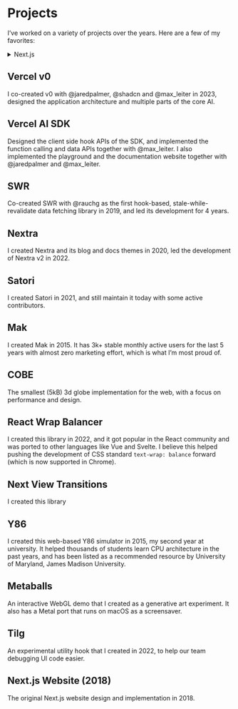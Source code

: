 # Projects

I’ve worked on a variety of projects over the years. Here are a few of my favorites:

<details>
<summary>Next.js</summary>

I actively work as a core maintainer of Next.js since 2020. I also led the development of Streaming SSR, Edge SSR, Server Components, and Server Actions in Next.js, and other architectural changes.
</details>

## Vercel v0

I co-created v0 with @jaredpalmer, @shadcn and @max_leiter in 2023, designed the application architecture and multiple parts of the core AI.

## Vercel AI SDK

Designed the client side hook APIs of the SDK, and implemented the function calling and data APIs together with @max_leiter. I also implemented the playground and the documentation website together with @jaredpalmer and @max_leiter.

## SWR

Co-created SWR with @rauchg as the first hook-based, stale-while-revalidate data fetching library in 2019, and led its development for 4 years.

## Nextra

I created Nextra and its blog and docs themes in 2020, led the development of Nextra v2 in 2022.

## Satori

I created Satori in 2021, and still maintain it today with some active contributors.

## Mak

I created Mak in 2015. It has 3k+ stable monthly active users for the last 5 years with almost zero marketing effort, which is what I’m most proud of.

## COBE

The smallest (5kB) 3d globe implementation for the web, with a focus on performance and design.

## React Wrap Balancer

I created this library in 2022, and it got popular in the React community and was ported to other languages like Vue and Svelte. I believe this helped pushing the development of CSS standard `text-wrap: balance` forward (which is now supported in Chrome).

## Next View Transitions

I created this library

## Y86

I created this web-based Y86 simulator in 2015, my second year at university. It helped thousands of students learn CPU architecture in the past years, and has been listed as a recommended resource by University of Maryland, James Madison University.

## Metaballs

An interactive WebGL demo that I created as a generative art experiment. It also has a Metal port that runs on macOS as a screensaver.

## Tilg

An experimental utility hook that I created in 2022, to help our team debugging UI code easier.

## Next.js Website (2018)

The original Next.js website design and implementation in 2018.
